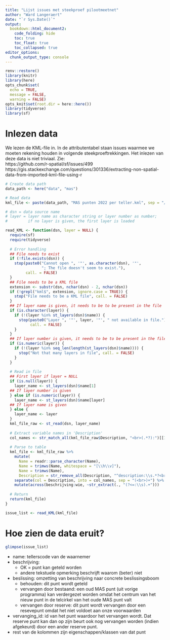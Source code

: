 ```yaml
---
title: "Lijst issues met steekproef pilootmeetnet"
author: "Ward Langeraert"
date: "`r Sys.Date()`"
output:
  bookdown::html_document2:
    code_folding: hide
    toc: true
    toc_float: true
    toc_collapsed: true
editor_options: 
  chunk_output_type: console
---
```


```r
renv::restore()
library(knitr)
library(here)
opts_chunk$set(
  echo = TRUE,
  message = FALSE,
  warning = FALSE)
opts_knit$set(root.dir = here::here())
library(tidyverse)
library(sf)
```


# Inlezen data

We lezen de KML-file in. In de attributentabel staan issues waarmee we moeten rekening houden in volgende steekproeftrekkingen. Het inlezen van deze data is niet triviaal. Zie:  
https://github.com/r-spatial/sf/issues/499  
https://gis.stackexchange.com/questions/301336/extracting-non-spatial-data-from-imported-kml-file-using-r  

```r
# Create data path
data_path <- here("data", "mas")

# Read data
kml_file <- paste(data_path, "MAS punten 2022 per teller.kml", sep = "/")
```

```r
# dsn = data source name
# layer = layer name as character string or layer number as number;
#         if no layer is given, the first layer is loaded

read_KML <- function(dsn, layer = NULL) {
  require(sf)
  require(tidyverse)
  
  # Error handling
  ## File needs to exist
  if (!file.exists(dsn)) {
    stop(paste0("Cannot open ", '"', as.character(dsn), '"',
                "; The file doesn't seem to exist."), 
         call. = FALSE)
  }
  ## File needs to be a KML file
  extension <- substr(dsn, nchar(dsn) - 2, nchar(dsn))
  if (!grepl("kml$", extension, ignore.case = TRUE)) {
    stop("File needs to be a KML file", call. = FALSE)
  }
  ## If layer name is given, it needs to be to be present in the file
  if (is.character(layer)) {
    if (!(layer %in% st_layers(dsn)$name)) {
      stop(paste0("Layer ", '"', layer, '"', " not available in file."), 
           call. = FALSE)
    }
  }
  ## If layer number is given, it needs to be to be present in the file
  if (is.numeric(layer)) {
    if (!(layer %in% seq_len(length(st_layers(dsn)$name)))) {
      stop("Not that many layers in file", call. = FALSE)
    }
  }
  
  # Read in file
  ## First layer if layer = NULL
  if (is.null(layer)) {
    layer_name <- st_layers(dsn)$name[1]
  ## If layer number is given
  } else if (is.numeric(layer)) {
    layer_name <- st_layers(dsn)$name[layer]
  ## If layer name is given
  } else {
    layer_name <- layer
  }
  kml_file_raw <- st_read(dsn, layer_name)
  
  # Extract variable names in 'Description'
  col_names <- str_match_all(kml_file_raw$Description, "<br>(.*?):")[[1]][, 2]
  
  # Parse to table
  kml_file <- kml_file_raw %>%
    mutate(
      Name = readr::parse_character(Name),
      Name = trimws(Name, whitespace = "[\\h\\v]"),
      Name = trimws(Name),
      Description = str_remove_all(Description, "^description:\\s.*?<br>")) %>%
    separate(col = Description, into = col_names, sep = "(<br>)+") %>%
    mutate(across(beschrijving:wie, ~str_extract(., "(?<=:\\s).+")))
  
  # Return
  return(kml_file)
}
```

```r
issue_list <- read_KML(kml_file)
```


# Hoe zien de data eruit?

```r
glimpse(issue_list)
```

- name: tellerscode van de waarnemer
- beschrijving:
    - OK = punt kan geteld worden
    - andere tekstuele opmerking beschrijft waarom (beter) niet
- beslissing: omzetting van beschrijving naar concrete beslissingsboom
    - behouden: dit punt wordt geteld
    - vervangen door bestaand: een oud MAS punt  (uit vorige programma) kan verdergezet worden omdat het centrum van het nieuw punt in de telcirkel van het oude MAS punt valt
    - vervangen door reserve: dit punt wordt vervangen door een resevepunt omdat het niet voldoet aan onze voorwaarden
- vervanging_id: id van het punt waardoor het vervangen wordt. Dat reserve punt kan dan op zijn beurt ook nog vervangen worden (indien afgekeurd) door een ander reserve punt.
- rest van de kolommen zijn eigenschappen/klassen van dat punt

